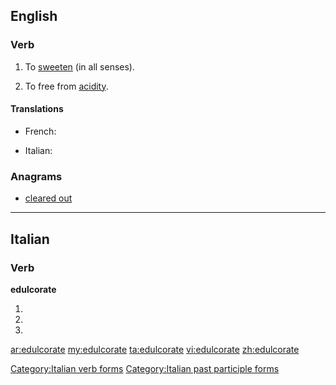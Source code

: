 ==English==

===Verb===
{{en-verb|edulcorat|ing}}

#{{rare}} To [[sweeten]] (in all senses).
#{{rare}} To free from [[acidity]].

====Translations====
{{trans-top|to sweeten}}
* French: {{t+|fr|édulcorer}}
{{trans-mid}}
* Italian: {{t+|it|edulcorare}}
{{trans-bottom}}

{{trans-top|to free from acidity}}
{{trans-mid}}
{{trans-bottom}}

===Anagrams===
* [[cleared out#English|cleared out]]

----

==Italian==

===Verb===
'''edulcorate'''

# {{form of|[[second-person|Second-person]] [[plural]] [[present tense]]|edulcorare|lang=Italian}}
# {{form of|Second-person plural [[imperative]]|edulcorare|lang=Italian}}
# {{form of|[[feminine|Feminine]] plural|edulcorato}}

[[Category:Italian verb forms]]
[[Category:Italian past participle forms]]

[[ar:edulcorate]]
[[my:edulcorate]]
[[ta:edulcorate]]
[[vi:edulcorate]]
[[zh:edulcorate]]